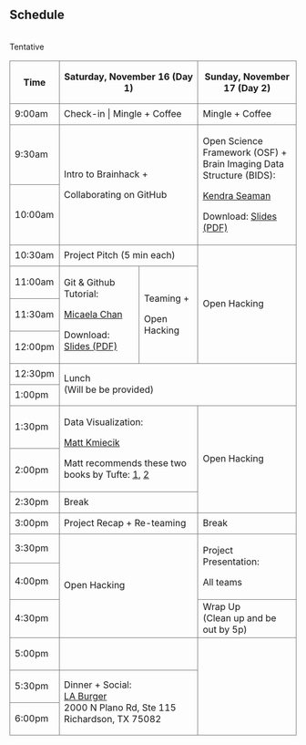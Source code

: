 <section id="schedule" class="bg-light">
<div class="container">
<div class="row">
<div class="col-lg-12 mx-auto text-center">
<h2>Schedule</h2>

<br>Tentative
<br>

<style> 
.table tbody td, .table thead th {
    border: grey solid 1px;
    vertical-align: middle;
}
</style>

<table class="table table-hover text-center align-middle">
	<thead>
		<tr style="height: 38px;">
			<th class="tg-0pky" style="height: 75px;" rowspan="2">Time</th>
			<th class="tg-c3ow" style="height: 38px;" colspan="2">Saturday, November 16 (Day 1)</th>
			<th class="tg-c3ow" style="height: 38px;" colspan="2">Sunday, November 17 (Day 2)</th>
		</tr>
	</thead>
	<tbody class="align-middle">
		<tr style="height: 37px;">
			<td class="tg-0pky" style="height: 37px;">9:00am</td>
			<td class="tg-c3ow" style="height: 37px;" colspan="2">Check-in | Mingle + Coffee</td>
			<td class="tg-c3ow" style="height: 37px;" colspan="2">Mingle + Coffee</td>
		</tr>
		<tr style="height: 37px;">
			<td class="tg-0pky" style="height: 37px;">9:30am</td>
			<td class="tg-9wq8" style="height: 74px;" colspan="2" rowspan="2">
				<p>Intro to Brainhack +</p>
				<p>Collaborating on GitHub</p>
			</td>
			<td class="tg-9wq8" style="height: 74px;" colspan="2" rowspan="2">
				<p>Open Science Framework (OSF) + <br>Brain Imaging Data Structure (BIDS):&nbsp;</p>
				<p><a href="https://agingwelllab.github.io/">Kendra Seaman</a></p>
				<p>Download: <a href="../presentation/Open Science With OSF_BrainHack2019.pdf">Slides (PDF)</a></p>				
			</td>
		</tr>
		<tr style="height: 37px;">
			<td class="tg-0pky" style="height: 37px;">10:00am</td>
		</tr>
		<tr style="height: 37px;">
			<td class="tg-0pky" style="height: 37px;">10:30am</td>
			<td class="tg-c3ow" style="height: 37px;" colspan="2">Project Pitch (5 min each)</td>
			<td class="tg-9wq8" style="height: 148px;" colspan="2" rowspan="4">Open Hacking</td>
		</tr>
		<tr style="height: 37px;">
			<td class="tg-0pky" style="height: 37px;">11:00am</td>
			<td class="tg-9wq8 align-middle" style="height: 111px;" rowspan="3">
				<p>Git &amp; Github<br />Tutorial:</p>
				<p><a href="https://micaelachan.com/">Micaela Chan</a></p>
				<p>Download: <a href="../presentation/git_workshop_20191116_brainhack.pdf">Slides (PDF)</a></p>				
			</td>
			<td class="tg-9wq8" style="height: 111px;" rowspan="3">
				<p>Teaming +</p>
				<p>Open Hacking</p>
			</td>
		</tr>
		<tr style="height: 37px;">
			<td class="tg-0pky" style="height: 37px;">11:30am</td>
		</tr>
		<tr style="height: 37px;">
			<td class="tg-0pky" style="height: 37px;">12:00pm</td>
		</tr>
		<tr style="height: 37px;">
			<td class="tg-0pky" style="height: 37px;">12:30pm</td>
			<td class="tg-9wq8" style="height: 74px;" colspan="4" rowspan="2">Lunch <br>(Will be be provided)</td>
		</tr>
		<tr style="height: 37px;">
			<td class="tg-0pky" style="height: 37px;">1:00pm</td>
		</tr>
		<tr style="height: 37px;">
			<td class="tg-0pky" style="height: 37px;">1:30pm</td>
			<td class="tg-9wq8" style="height: 74px;" colspan="2" rowspan="2">
			<p>Data Visualization:</p>
			<p><a href="https://mattkmiecik.com/">Matt&nbsp;Kmiecik</a></p>
			<p>Matt recommends these two books by Tufte: <a href="https://www.amazon.com/Visual-Display-Quantitative-Information/dp/1930824130">1</a>, <a href="https://www.amazon.com/Envisioning-Information-Edward-R-Tufte/dp/0961392118/">2</a></p>
			</td>
			<td class="tg-9wq8" style="height: 111px;" colspan="2" rowspan="3">Open Hacking</td>
		</tr>
		<tr style="height: 37px;">
			<td class="tg-0pky" style="height: 37px;">2:00pm</td>
		</tr>
		<tr style="height: 37px;">
			<td class="tg-0pky" style="height: 37px;">2:30pm</td>
			<td class="tg-9wq8" style="height: 37px;" colspan="2" rowspan="1">Break</td>
		</tr>
		<tr style="height: 37px;">
			<td class="tg-0pky" style="height: 37px;">3:00pm</td>
			<td class="tg-c3ow" style="height: 37px;" colspan="2">Project&nbsp;Recap + Re-teaming</td>
			<td class="tg-c3ow" style="height: 37px;" colspan="2">Break</td>
		</tr>
		<tr style="height: 30px;">
			<td class="tg-0pky" style="height: 30px;">3:30pm</td>
			<td class="tg-9wq8" style="height: 124px;" colspan="2" rowspan="3">Open Hacking</td>
			<td class="tg-9wq8" style="height: 67px;" colspan="2" rowspan="2">
				<p>Project Presentation:</p>
				<p>All teams</p>
			</td>
		</tr>
		<tr style="height: 37px;">
			<td class="tg-0pky" style="height: 37px;">4:00pm</td>
		</tr>
		<tr style="height: 57px;">
			<td class="tg-0pky" style="height: 57px;">4:30pm</td>
			<td class="tg-c3ow" style="height: 57px;" colspan="2">Wrap Up <br>(Clean up and be out by 5p)</td>
		</tr>
		<tr style="height: 57px;">
			<td class="tg-0pky" style="height: 57px;">5:00pm</td>
			<td class="tg-c3ow" style="height: 57px;" colspan="2"></td>
			<td class="tg-c3ow" style="height: 57px;" rowspan="3"></td>
		</tr>
		<tr style="height: 57px;">
			<td class="tg-0pky" style="height: 57px;">5:30pm</td>
			<td class="tg-c3ow" style="height: 57px;" colspan="2" rowspan="2">Dinner + Social:
			<br><a href="https://www.yelp.com/biz/la-burger-richardson" target="_blank">LA Burger</a>
			<br>2000 N Plano Rd, Ste 115
			<br>Richardson, TX 75082</td>
		</tr>
		<tr style="height: 57px;">
			<td class="tg-0pky" style="height: 57px;">6:00pm</td>
		</tr>
	</tbody>
</table>

</div>
</div>
</div>
</section>